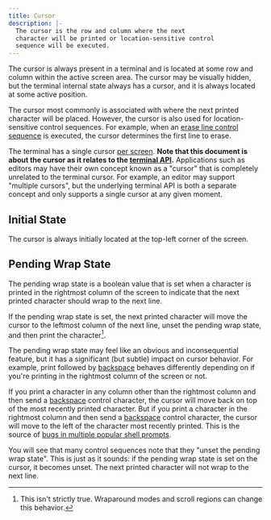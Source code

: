 ```yaml
---
title: Cursor
description: |-
  The cursor is the row and column where the next
  character will be printed or location-sensitive control
  sequence will be executed.
---
```


The cursor is always present in a terminal and is located at
some row and column within the active screen area. The cursor
may be visually hidden, but the terminal internal state always
has a cursor, and it is always located at some active position.

The cursor most commonly is associated with where the next
printed character will be placed. However, the cursor is also
used for location-sensitive control sequences. For example,
when an [erase line control sequence](/docs/vt/csi/el) is
executed, the cursor determines the first line to erase.

The terminal has a single cursor [per screen](/docs/concepts/screen).
**Note that this document is about the cursor as it relates
to the [terminal API](/docs/vt).** Applications such as editors may
have their own concept known as a "cursor" that is completely
unrelated to the terminal cursor. For example, an editor may support
"multiple cursors", but the underlying terminal API is both a separate
concept and only supports a single cursor at any given moment.

## Initial State

The cursor is always initially located at the top-left corner of the screen.

## Pending Wrap State

The pending wrap state is a boolean value that is set when a character
is printed in the rightmost column of the screen to indicate that the
next printed character should wrap to the next line.

If the pending wrap state is set, the next printed character will
move the cursor to the leftmost column of the next line, unset
the pending wrap state, and then print the character[^1].

The pending wrap state may feel like an obvious and inconsequential
feature, but it has a significant (but subtle) impact on cursor
behavior. For example, print followed by [backspace](/docs/vt/control/bs)
behaves differently depending on if you're printing in the rightmost
column of the screen or not.

If you print a character in any column other than the rightmost column
and then send a [backspace](/docs/vt/control/bs) control character, the
cursor will move back on top of the most recently printed character.
But if you print a character in the rightmost column and then send a
[backspace](/docs/vt/control/bs) control character, the cursor will move
to the left of the character most recently printed. This is the
source of [bugs in multiple popular shell prompts](https://github.com/ghostty-org/ghostty/issues/884).

You will see that many control sequences note that they
"unset the pending wrap state". This is just as it sounds: if the
pending wrap state is set on the cursor, it becomes unset. The next
printed character will not wrap to the next line.

[^1]: This isn't strictly true. Wraparound modes and scroll regions
can change this behavior.
